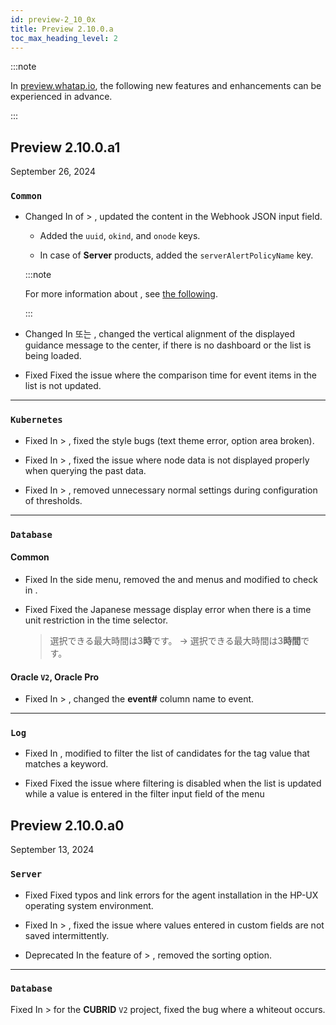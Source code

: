 ```yaml
---
id: preview-2_10_0x
title: Preview 2.10.0.a
toc_max_heading_level: 2
---
```


<head>
<meta name="robots" content="noindex, nofollow"/>
</head>

:::note

In [preview.whatap.io](https://preview.whatap.io), the following new features and enhancements can be experienced in advance. 

:::

## Preview 2.10.0.a1

September 26, 2024

<div class='indentTab'>

### `Common`

- <Status priority='1'>Changed</Status> In <Cmdname sid="TTL06656" className="uitext" /> of <Cmdname sid="side_event" className="uitext" /> &gt; <Cmdname sid="side_eventNoti" className="uitext" />, updated the content in the <UI>Webhook JSON</UI> input field.

  - Added the `uuid`, `okind`, and `onode` keys.

  - In case of **Server** products, added the `serverAlertPolicyName` key.

  :::note

  For more information about <Cmdname sid="TTL06656" className="uitext" />, see [the following](../../java/set-receive-event#add3rdparty).

  :::

- <Status priority='1'>Changed</Status> In <Cmdname sid="side_integratedFlexboard" className="uitext" /> 또는 <Cmdname sid="side_flexboard" className="uitext" />, changed the vertical alignment of the displayed guidance message to the center, if there is no dashboard or the list is being loaded.

- <Status priority='0'>Fixed</Status> Fixed the issue where the comparison time for event items in the <Cmdname sid="sms_alert_status" className="uitext" /> list is not updated.

---

### `Kubernetes`

- <Status priority='0'>Fixed</Status> In <Cmdname sid="side_dashboard" className="uitext" /> &gt; <Cmdname sid="side_nodeMap" className="uitext" />, fixed the style bugs (text theme error, option area broken).

- <Status priority='0'>Fixed</Status> In <Cmdname sid="side_dashboard" className="uitext" /> &gt; <Cmdname sid="side_nodeMap" className="uitext" />, fixed the issue where node data is not displayed properly when querying the past data.

- <Status priority='0'>Fixed</Status> In <Cmdname sid="side_dashboard" className="uitext" /> &gt; <Cmdname sid="side_nodeMap" className="uitext" />, removed unnecessary normal settings during configuration of thresholds.

---

### `Database`

#### Common

- <Status priority='0'>Fixed</Status> In the side menu, removed the <Cmdname sid="side_logViewer" className="uitext" /> and <Cmdname sid="side_fileLogAlert" className="uitext" /> menus and modified to check in <Cmdname sid="sitemap" className="uitext" />.

- <Status priority='0'>Fixed</Status> Fixed the Japanese message display error when there is a time unit restriction in the time selector.

  > 選択できる最大時間は3<b>時</b>です。 → 選択できる最大時間は3<b>時間</b>です。

#### Oracle <code className="my">V2</code>, Oracle Pro

- <Status priority='0'>Fixed</Status> In <Cmdname sid="side_analysis" className="uitext" /> &gt; <Cmdname sid="side_dbLockTree" className="uitext" />, changed the <b>event#</b> column name to <UI>event</UI>.

---

### `Log`

- <Status priority='0'>Fixed</Status> In <Cmdname sid="side_logExplorer" className="uitext" />, modified to filter the list of candidates for the tag value ​​that matches a keyword.

- <Status priority='0'>Fixed</Status> Fixed the issue where filtering is disabled when the list is updated while a value is entered in the filter input field of the <Cmdname sid="side_logExplorer" className="uitext" /> menu

</div>

## Preview 2.10.0.a0

September 13, 2024

<div class='indentTab'>

### `Server`

- <Status priority='0'>Fixed</Status> Fixed typos and link errors for the agent installation in the <UI>HP-UX</UI> operating system environment.

- <Status priority='0'>Fixed</Status> In <Cmdname sid="side_serverList" className="uitext" /> &gt; <Cmdname sid="side_serverInventory" className="uitext" />, fixed the issue where values ​​entered in custom fields are not saved intermittently.

- <Status priority='1'>Deprecated</Status> In the <Cmdname sid="BTN06441" className="uitext" /> feature of <Cmdname sid="side_serverList" className="uitext" /> &gt; <Cmdname sid="side_serverInventory" className="uitext" />, removed the sorting option.

---

### `Database`

<Status priority='0'>Fixed</Status> In <Cmdname sid="side_reportStat" className="uitext" /> &gt; <Cmdname sid="side_dbSize" className="uitext" /> for the **CUBRID** <code className="my">V2</code> project, fixed the bug where a whiteout occurs.

</div>
